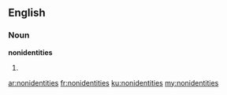 ==English==

===Noun===
'''nonidentities'''

# {{plural of|nonidentity}}

[[ar:nonidentities]]
[[fr:nonidentities]]
[[ku:nonidentities]]
[[my:nonidentities]]